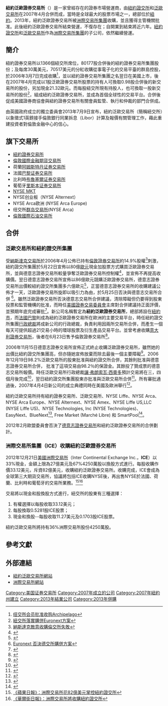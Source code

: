 '''紐約泛歐證券交易所'''（{{lang-en|NYSE Euronext}}）是一家曾經存在的證券市場營運商，由[[紐約證交所|紐約證交所]]和[[泛歐交易所|泛歐交易所]]在2007年4月合併而成，當時是全球最大的股票市場之一，總部位於[[紐約|紐約]]。2013年，紐約泛歐證券交易所被[[洲際交易所集團|洲際交易所集團]]收購，並且獲得主管機關批准。此後紐約泛歐證券交易所結束營運，不復存在；自開業到結束將近六年。[[紐約證交所|紐約證交所]]和[[泛歐交易所|泛歐交易所]]作為[[洲際交易所集團|洲際交易所集團]]的子公司，依然繼續營運。

==簡介==
紐約證券交易所以1366個紐交所席位，80177股合併後的紐約證券交易所集團股份；及每席30萬美元，70517美元的分紅收購從事電子化的交易平臺的群島控股，於2006年3月7日完成收購<ref>[http://finance.sina.com.cn/stock/usstock/c/20051208/14032183242.shtml 纽交所会员批准收购Archipelago]</ref>，並以紐約證券交易所集團之名翌日在美國上市，後在2007年4月完成以1股泛歐證券交易所股票的持有人可換取0.98股合併後的新交易所的股份，另加現金21.32歐元。而每股紐交所現有持股人，也可換取一股新交易所的股份<ref>[http://www.atchinese.com/index.php?option=com_content&view=article&id=16819&catid=17:2009-03-19-06-16-25&Itemid=198 紐交所落實購併Euronext方案]</ref>，組成紐約泛歐證券交易所，並成為首個全球性的交易平台。合併後促成美國證券商協會與紐約證券交易所有關會員監管、執行和仲裁的部門合併成{{tsl|en|Financial Industry Regulatory Authority|金融業監管機構}}。

由英國政府成立的獨立委員會2013年7月9日宣布，紐約泛歐交易所（簡稱紐交所）以象徵式1英鎊接手倫敦銀行同業拆息（Libor）計算及報價有關管理工作，藉此重建投資者對倫敦金融中心的信心。

==旗下交易所==
*[[紐約證券交易所|紐約證券交易所]]
*[[倫敦國際金融期貨交易所|倫敦國際金融期貨交易所]]
*荷蘭[[阿姆斯特丹证券交易所|阿姆斯特丹证券交易所]]
*法國[[巴黎证券交易所|巴黎证券交易所]]
*比利時[[布魯塞爾证券交易所|布魯塞爾证券交易所]]
*葡萄牙[[里斯本证券交易所|里斯本证券交易所]]
*[[NYSE_MKT|NYSE MKT]]
*NYSE创业板（NYSE Alternext）
*NYSE Arca欧洲 (NYSE Arca Europe)
*纽交所[[群岛交易所|群岛交易所]](NYSE Arca)
*[[倫敦國際石油交易所|倫敦國際石油交易所]]

==合併==
===泛歐交易所和紐約證交所集團===
受[[納斯達克交易所|納斯達克交易所]]於2006年4月公佈已持有[[倫敦證券交易所|倫敦證券交易所]]約14.9%股權<ref>[http://www.atchinese.com/index.php?option=com_content&view=article&id=29273&catid=17:2009-03-19-06-16-25&Itemid=198 納斯達克敵意收購倫交所失敗]</ref>刺激，紐約證交所集團於5月22日宣佈以80億[[歐元|歐元]]現金加股票方式購買泛歐證券交易所，並與德意志證券交易所較量爭奪泛歐證券交易所控制權<ref>{{cite news
|url=http://news.bbc.co.uk/1/hi/business/5002438.stm
|title=NYSE and Euronext 'set to merge'
|publisher=BBC News
|accessdate=2006-05-22
|date=2006-05-21}}</ref>，並宣佈不再提高收購價。翌日德意志證券交易所宣佈以86億歐元競購泛歐證券交易所，德意志證券交易所出價較紐約證交所集團多六億歐元<ref>{{cite news
|url=http://news.bbc.co.uk/2/hi/business/5007230.stm
|title=Deutsche Boerse outbids NYSE for Euronext merger
|publisher=BBC News
|accessdate=2006-05-23
|date=May 23, 2006}}</ref>，正當德意志證券交易所的收購建議公佈才一天，泛歐證券交易所旋即以吸引力為由，於5月25日否決與德意志交易所合併 <ref>[http://www.atchinese.com/index.php?option=com_content&view=article&id=16905&catid=17:2009-03-19-06-16-25&Itemid=198 Euronext 否決德交所購併方案]</ref>。雖然泛歐證券交易所否決德意志交易所合併建議，清除障礙但仍要得到股東投票和監管機構的批准，而時任[[美國證券交易委員會|美國證券交易委員會]]主席{{tsl|en|Christopher Cox|考克斯}}對合併建議持正面評價，並預期年底完成審批<ref>{{cite news
|url=http://online.wsj.com/article/SB114919826887369084.html
|title=NYSE, Euronext Set Plan to Form A Markets Giant
|publisher=''[[The_Wall_Street_Journal|The Wall Street Journal]]''
|accessdate=2006-06-02
|date=June 2, 2006
| first1=Aaron
| last1=Lucchetti
| first2=Alistair
| last2=Macdonald
| first3=Kara
| last3=Scannell}}</ref>。新公司名稱暫定為'''紐約泛歐證券交易所'''，總部將設在[[紐約市|紐約市]]，而[[法國|法國]][[巴黎|巴黎]]則成為紐約泛歐證券交易所在歐洲的主要交易平台，時任紐約證交所集團[[行政總裁|行政總裁]]{{tsl|en|John Thain|約翰·塞恩}}將成新公司的行政總裁，負責利用因兩所交易所合併，而產生一個每天可提供超過21交易小時的環球股票及衍生產品交易平台。並曾考慮收購[[意大利證券交易所|意大利證券交易所]]，後者在6月23日售予倫敦證券交易所<ref>{{cite news
|url=http://news.bbc.co.uk/1/hi/business/6233196.stm
|title=London Stock Exchange buys Borsa
|publisher=[[BBC_News|BBC News]]
|accessdate=2007-06-23
|date=June 23, 2007}}</ref>。

2006年11月15日德意志證券交易所宣佈正式終止收購泛歐證券交易所，雖然她的出價比紐約證交所集團高，但亦隨她宣佈放棄而除去最後一個主要障礙<ref>{{cite news
|url=http://online.wsj.com/article/SB116355794762023471.html
|title=Deutsche Börse Is Exiting Euronext Chase
|publisher=''The Wall Street Journal''
|accessdate=2006-11-15
|date=2006-11-15
| first1=Edward
| last1=Taylor
| first2=Aaron
| last2=Lucchetti
| first3=Alistair
| last3=Macdonald}}</ref>。2006年12月19日98.2%泛歐交易所的股東批准與紐約證交所合併，其餘則批准與德意志證券交易所合併，
批准了這項交易由98.2％的保證金。其餘投了贊成票的德意志交易所報價。時任泛歐交易所行政總裁[[讓·弗朗索瓦·西奧多|讓·弗朗索瓦·西奧多]]預計交易將在三，四個月後完成<ref>{{cite news
|url=http://online.wsj.com/article/SB116653086274154451.html
|title=Euronext Shareholders Approve Acquisition by NYSE
|publisher=''The Wall Street Journal''
|accessdate=2006-12-19
|date=2006-12-19
| first1=Aaron
| last1=Lucchetti
| first2=Alistair
| last2=Macdonald}}</ref>，翌日紐約證交所集團股東亦批准與泛歐交易所合併<ref>{{cite news
|url=http://www.nytimes.com/2006/12/21/business/worldbusiness/21nyse.html?ref=worldbusiness
|title=Big Board Holders Back Euronext Deal
|publisher=''The New York Times''
|accessdate=2006-12-21
|date=2006-12-21}}</ref>。所有審批通過後，2007年4月4日新公司的成立典禮同時在美國及歐洲舉行<ref>{{cite web
 |url        = http://www.investor.reuters.wallst.com/stocks/key-developments.asp?rpc=66&ticker=NYX&timestamp=20070403185600
 |title      = Key Developments
 |publisher  = ''[[Reuters|Reuters]]''
 |accessdate = 2007-05-11
 |date       = April 3, 2007
}}{{dead link|date=2018年4月 |bot=InternetArchiveBot |fix-attempted=yes }}</ref>。

紐約泛歐交易所持有紐約證券交易所、泛歐交易所、NYSE Liffe、NYSE Arca、NYSE Arca Europe、NYSE Alternext、NYSE Amex、NYSE Liffe US,LLC (NYSE Liffe US)、NYSE Technologies, Inc (NYSE Technologies)、EasyNext、BlueNext<ref>{{cite web
|url=http://www.bluenext.fr/exchange/shareholders.html
|title=BlueNext Shareholders
|publisher=BlueNext.fr
|accessdate=2010-08-08
|date=2010-08-08}}</ref>, Free Market (Marché Libre) 和 SmartPool<ref>{{cite web
 |url         = http://www.nyse.com/about/listed/nyx.html
 |title       = NYSE Euronext (NYX) Profile
 |publisher   = nyse.com
 |accessdate  = 2010-08-08
 |date        = 2010-08-08
 |deadurl     = yes
 |archiveurl  = https://web.archive.org/web/20091002064710/http://www.nyse.com/about/listed/nyx.html
 |archivedate = 2009-10-02
}}</ref>。

2012年2月歐盟委員會否決了[[德意志證券交易所|德意志證券交易所]]和紐約泛歐證券交易所的合併劃計。

===洲際交易所集團（ICE）收購紐約泛歐證券交易所===
2012年12月21日[[美國洲際交易所|美國洲際交易所]]（Inter Continental Exchange Inc.，'''ICE'''）以33%現金，金額上限為27億美元及67%4250萬股以換股方式進行。每股收購作價33.12美元，斥資82億美元，收購紐約泛歐證券交易所。收購完成，ICE會成為全球第三大期貨交易所，協議將包括ICE收購NYSE後，再出售NYSE於法國、荷蘭、比利時和葡萄牙的交易所業務。<ref>[http://www.appledaily.com.tw/realtimenews/article/finance/20121222/157990/%E6%B4%B2%E9%9A%9B%E4%BA%A4%E6%98%93%E6%89%80%E8%8A%B182%E5%84%84%E7%BE%8E%E5%85%83%E3%80%80%E6%8E%8C%E6%8E%A7%E7%B4%90%E7%B4%84%E8%AD%89%E4%BA%A4%E6%89%80 《蘋果日報》：洲際交易所花82億美元掌控紐約證交所]</ref><ref>[http://chinese.wsj.com/big5/20121221/bus133357.asp?source=Billingual 《華爾街日報》：洲際交易所將收購紐約證交所]</ref>

交易將以現金和股換股方式進行，紐交所的股東有三種選擇：
#有權選擇以每股收取33.12美元；
#每股換取0.5281股ICE股票；
#現金和換股--每股收取11.27美元及0.1703股ICE股票。

紐約泛歐交易所將持有36%洲際交易所股份4250萬股。

==參考文獻==
{{Reflist}}

== 外部連結 ==
* [http://www.nyse.com/audience/china.html 紐約泛歐交易所網站]
* [https://web.archive.org/web/20130115110419/https://www.theice.com/cn/homepage.jhtml 洲際交易所網站]

{{Authority control}}
[[Category:美国证券交易所|Category:美国证券交易所]]
[[Category:2007年成立的公司|Category:2007年成立的公司]]
[[Category:2007年紐約州建立|Category:2007年紐約州建立]]
[[Category:2013年結業公司|Category:2013年結業公司]]
[[Category:2013年併購|Category:2013年併購]]